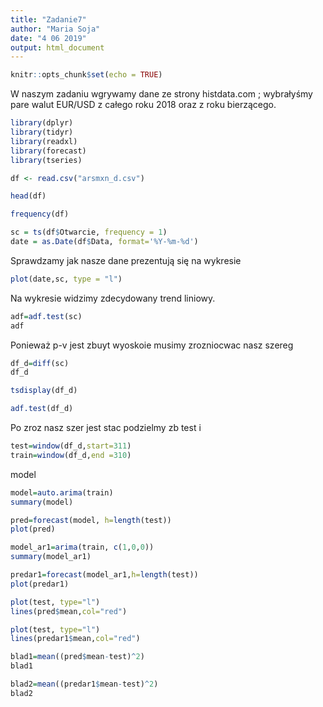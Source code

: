 ```yaml
---
title: "Zadanie7"
author: "Maria Soja"
date: "4 06 2019"
output: html_document
---
```


```r
knitr::opts_chunk$set(echo = TRUE)
```

W naszym zadaniu wgrywamy dane ze strony histdata.com ; wybrałyśmy pare walut EUR/USD z całego roku 2018 oraz z roku bierzącego. 
```r

library(dplyr)
library(tidyr)
library(readxl)
library(forecast)
library(tseries)
```
```r
df <- read.csv("arsmxn_d.csv")

head(df)
```
```r
frequency(df)
```

```r
sc = ts(df$Otwarcie, frequency = 1)
date = as.Date(df$Data, format='%Y-%m-%d')
```

Sprawdzamy jak nasze dane prezentują się na wykresie
```r
plot(date,sc, type = "l")
```
Na wykresie widzimy zdecydowany trend liniowy.

```r
adf=adf.test(sc)
adf
```
Ponieważ p-v jest zbuyt wyoskoie musimy zrozniocwac nasz szereg

```r
df_d=diff(sc)
df_d
```
```r
tsdisplay(df_d)
```
```r
adf.test(df_d)
```
Po zroz nasz szer jest stac
podzielmy zb test i 

```r
test=window(df_d,start=311)
train=window(df_d,end =310)
```
model
```r
model=auto.arima(train)
summary(model)
```
```r

pred=forecast(model, h=length(test))
plot(pred)
```
```r
model_ar1=arima(train, c(1,0,0))
summary(model_ar1)
```
```r
predar1=forecast(model_ar1,h=length(test))
plot(predar1)
```
```r
plot(test, type="l")
lines(pred$mean,col="red")
```
```r
plot(test, type="l")
lines(predar1$mean,col="red")
```
```r
blad1=mean((pred$mean-test)^2)
blad1
```


```r
blad2=mean((predar1$mean-test)^2)
blad2
```
